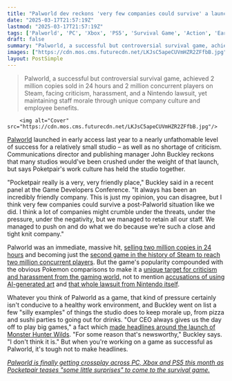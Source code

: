 ```yaml
---
title: "Palworld dev reckons 'very few companies could survive' a launch like theirs: 'A lot of companies might crumble under the threats, under the pressure, under the negativity'"
date: "2025-03-17T21:57:19Z"
lastmod: "2025-03-17T21:57:19Z"
tags: ['Palworld', 'PC', 'Xbox', 'PS5', 'Survival Game', 'Action', 'Early Access']
draft: false
summary: "Palworld, a successful but controversial survival game, achieved 2 million copies sold in 24 hours and 2 million concurrent players on Steam, facing criticism, harassment, and a Nintendo lawsuit, yet maintaining staff morale through unique company culture and employee benefits."
images: ["https://cdn.mos.cms.futurecdn.net/LKJsC5apeCUVmHZR2ZFfbB.jpg"]
layout: PostSimple
---
```

> Palworld, a successful but controversial survival game, achieved 2 million copies sold in 24 hours and 2 million concurrent players on Steam, facing criticism, harassment, and a Nintendo lawsuit, yet maintaining staff morale through unique company culture and employee benefits.


        <img alt="Cover" src="https://cdn.mos.cms.futurecdn.net/LKJsC5apeCUVmHZR2ZFfbB.jpg"/>
        
[Palworld](https://www.gamesradar.com/games/action/palworld-guide/) launched in early access last year to a nearly unfathomable level of success for a relatively small studio – as well as no shortage of criticism. Communications director and publishing manager John Buckley reckons that many studios would've been crushed under the weight of that launch, but says Poketpair's work culture has held the studio together.

"Pocketpair really is a very, very friendly place," Buckley said in a recent panel at the Game Developers Conference. "It always has been an incredibly friendly company. This is just my opinion, you can disagree, but I think very few companies could survive a post-Palworld situation like we did. I think a lot of companies might crumble under the threats, under the pressure, under the negativity, but we managed to retain all our staff. We managed to push on and do what we do because we're such a close and tight knit company."

Palworld was an immediate, massive hit, [selling two million copies in 24 hours](https://www.gamesradar.com/palworld-is-the-latest-mega-hit-survival-game-selling-one-million-copies-in-its-first-8-hours-with-very-positive-reviews-on-steam/) and becoming just the [second game in the history of Steam to reach two million concurrent players](https://www.gamesradar.com/palworld-sails-to-new-heights-as-it-becomes-the-second-ever-steam-game-to-hit-2-million-concurrent-players/). But the game's popularity compounded with the obvious Pokemon comparisons to make it a [unique target for criticism and harassment from the gaming world,](https://www.gamesradar.com/ceo-of-palworld-dev-says-hes-seen-death-threats-asks-people-not-to-slander-the-artists-working-on-the-game/) not to mention [accusations of using AI-generated art](https://www.gamesradar.com/games/survival/palworld-community-lead-says-really-we-didnt-ai-generate-any-pals-and-no-lawsuit-ever-existed-following-viral-pokemon-comparisons/) and [that whole lawsuit from Nintendo itself](https://www.gamesradar.com/games/survival/its-official-palworld-has-been-nintendod-as-the-pokemon-company-files-lawsuit-against-pocketpair-for-infringing-multiple-patent-rights/).

Whatever you think of Palworld as a game, that kind of pressure certainly isn't conducive to a healthy work environment, and Buckley went on list a few "silly examples" of things the studio does to keep morale up, from pizza and sushi parties to going out for drinks. "Our CEO always gives us the day off to play big games," a fact which [made headlines around the launch of Monster Hunter Wilds](https://www.gamesradar.com/games/action-rpg/palworld-developer-pocketpair-announces-special-holiday-on-monster-hunter-wilds-launch-day-as-most-employees-will-probably-feel-unwell-anyway/). "For some reason that's newsworthy," Buckley says. "I don't think it is." But when you're working on a game as successful as Palworld, it's tough not to make headlines.

[<em>Palworld is finally getting crossplay across PC, Xbox and PS5 this month as Pocketpair teases "some little surprises" to come to the survival game.</em>](https://www.gamesradar.com/games/survival/palworld-is-finally-getting-crossplay-across-pc-xbox-and-ps5-this-month-as-pocketpair-teases-some-little-surprises-to-come-to-the-survival-game/)
        